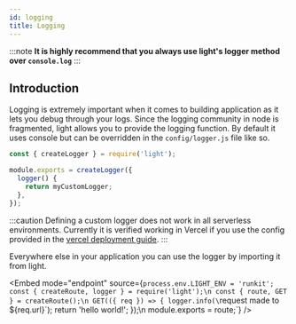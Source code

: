 ```yaml
---
id: logging
title: Logging
---
```


:::note
**It is highly recommend that you always use light's logger method over `console.log`**
:::

## Introduction

Logging is extremely important when it comes to building application as it lets you debug through your logs. Since the logging community in node is fragmented, light allows you to provide the logging function. By default it uses console but can be overridden in the `config/logger.js` file like so.

```js {2-4} title="config/logger.js"
const { createLogger } = require('light');

module.exports = createLogger({
  logger() {
    return myCustomLogger;
  },
});
```

:::caution
Defining a custom logger does not work in all serverless environments. Currently it is verified working in Vercel if you use the config provided in the [vercel deployment guide](deploy/vercel.md).
:::

Everywhere else in your application you can use the logger by importing it from light.


<Embed
  mode="endpoint"
  source={`process.env.LIGHT_ENV = 'runkit';
const { createRoute, logger } = require('light');\n
const { route, GET } = createRoute();\n
GET(({ req }) => {
  logger.info(\`request made to \${req.url}\`);
  return 'hello world!';
});\n
module.exports = route;`}
/>
